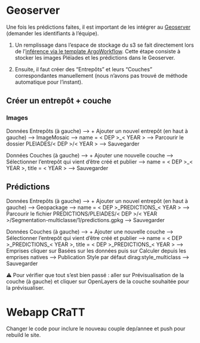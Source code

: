 # Geoserver

Une fois les prédictions faites, il est important de les intégrer au [Geoserver](https://geoserver-satellite-images.lab.sspcloud.fr/geoserver) (demander les identifiants à l'équipe).  

1. Un remplissage dans l'espace de stockage du s3 se fait directement lors de l'[inférence via le template ArgoWorkflow](https://github.com/InseeFrLab/satellite-images-inference/blob/9c9ef808fdce7ecea29a568e04c41354258c3c61/argo-workflows/predict-workflows.yaml#L86). Cette étape consiste à stocker les images Pléïades et les prédictions dans le Geoserver.  

2. Ensuite, il faut créer des "Entrepôts" et leurs "Couches" correspondantes manuellement (nous n'avons pas trouvé de méthode automatique pour l'instant).  

## Créer un entrepôt + couche

### Images

Données Entrepôts (à gauche) --> + Ajouter un nouvel entrepôt (en haut à gauche) --> ImageMosaic --> name = < DEP >\_< YEAR > --> Parcourir le dossier PLEIADES/< DEP >/< YEAR > --> Sauvegarder  

Données Couches (à gauche) --> + Ajouter une nouvelle couche --> Sélectionner l'entrepôt qui vient d'être créé et publier --> name = < DEP >\_< YEAR >, title = < YEAR > --> Sauvegarder  

## Prédictions

Données Entrepôts (à gauche) --> + Ajouter un nouvel entrepôt (en haut à gauche) --> Geopackage --> name = < DEP >\_PREDICTIONS\_< YEAR > --> Parcourir le fichier PREDICTIONS/PLEIADES/< DEP >/< YEAR >/Segmentation-multiclasse/1/predictions.gpkg --> Sauvegarder  

Données Couches (à gauche) --> + Ajouter une nouvelle couche --> Sélectionner l'entrepôt qui vient d'être créé et publier --> name = < DEP >\_PREDICTIONS\_< YEAR >, title = < DEP >\_PREDICTIONS\_< YEAR > --> Emprises cliquer sur Basées sur les données puis sur Calculer depuis les emprises natives --> Publication Style par défaut dirag:style_multiclass --> Sauvegarder  


⚠️ Pour vérifier que tout s'est bien passé : aller sur Prévisualisation de la couche (à gauche) et cliquer sur OpenLayers de la couche souhaitée pour la prévisualiser.  

# Webapp CRaTT

Changer le code pour inclure le nouveau couple dep/annee et push pour rebuild le site.  